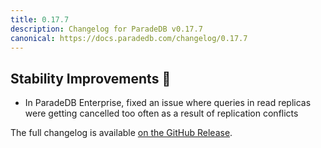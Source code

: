 ```yaml
---
title: 0.17.7
description: Changelog for ParadeDB v0.17.7
canonical: https://docs.paradedb.com/changelog/0.17.7
---
```


## Stability Improvements 💪

- In ParadeDB Enterprise, fixed an issue where queries in read replicas were getting cancelled too often as a result of replication conflicts

The full changelog is available [on the GitHub Release](https://github.com/paradedb/paradedb/releases/tag/v0.17.7).

